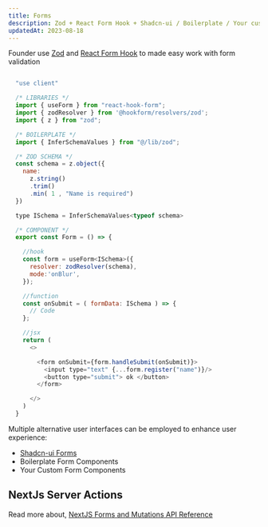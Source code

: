 ```yaml
---
title: Forms
description: Zod + React Form Hook + Shadcn-ui / Boilerplate / Your custom components
updatedAt: 2023-08-18
---
```


Founder use [Zod](https://zod.dev/) and [React Form Hook](https://react-hook-form.com/) to made easy work with form validation

``` js

  "use client"

  /* LIBRARIES */
  import { useForm } from "react-hook-form";
  import { zodResolver } from '@hookform/resolvers/zod';
  import { z } from "zod";

  /* BOILERPLATE */
  import { InferSchemaValues } from "@/lib/zod";

  /* ZOD SCHEMA */
  const schema = z.object({
    name: 
      z.string()
      .trim()
      .min( 1 , "Name is required")
  })

  type ISchema = InferSchemaValues<typeof schema>

  /* COMPONENT */
  export const Form = () => {

    //hook
    const form = useForm<ISchema>({
      resolver: zodResolver(schema),
      mode:'onBlur',
    });

    //function
    const onSubmit = ( formData: ISchema ) => { 
      // Code
    };

    //jsx
    return (
      <>

        <form onSubmit={form.handleSubmit(onSubmit)}>
          <input type="text" {...form.register("name")}/>
          <button type="submit"> ok </button>
        </form>

      </>
    )
  }

```

Multiple alternative user interfaces can be employed to enhance user experience:

* [Shadcn-ui Forms](https://ui.shadcn.com/docs/components/form)
* Boilerplate Form Components
* Your Custom Form Components

## NextJs Server Actions 

Read more about, [NextJS Forms and Mutations API Reference](https://nextjs.org/docs/app/building-your-application/data-fetching/forms-and-mutations)
